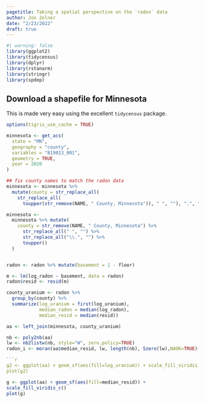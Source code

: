 ```yaml
---
pagetitle: Taking a spatial perspective on the `radon` data
author: Jon Zelner
date: "2/23/2022"
draft: true
---
```

```r
#| warning: false
library(ggplot2)
library(tidycensus)
library(dplyr)
library(rstanarm)
library(stringr)
library(spdep)
```

## Download a shapefile for Minnesota

This is made very easy using the excellent `tidycensus` package.

```r
options(tigris_use_cache = TRUE)

minnesota <- get_acs(
  state = "MN",
  geography = "county",
  variables = "B19013_001",
  geometry = TRUE,
  year = 2020
)

## fix county names to match the radon data
minnesota <- minnesota %>% 
  mutate(county = str_replace_all(
    str_replace_all(
      toupper(str_remove(NAME, " County, Minnesota")), " ", ""), ".", ""))

minnesota <-
  minnesota %>% mutate(
    county = str_remove(NAME, " County, Minnesota") %>% 
      str_replace_all(" ", "") %>% 
      str_replace_all("\\.", "") %>% 
      toupper()
  ) 


radon <- radon %>% mutate(basement = 1 - floor)

m <- lm(log_radon ~ basement, data = radon)
radon$resid <- resid(m)

county_uranium <- radon %>%
  group_by(county) %>%
  summarize(log_uranium = first(log_uranium), 
            median_radon = median(log_radon),
            median_resid = median(resid))

aa <- left_join(minnesota, county_uranium)

nb <- poly2nb(aa)
lw <- nb2listw(nb, style="W", zero.policy=TRUE)
radon_i <- moran(aa$median_resid, lw, length(nb), Szero(lw),NAOK=TRUE)[1]

```r
g2 <- ggplot(aa) + geom_sf(aes(fill=log_uranium)) + scale_fill_viridis_c()
plot(g2)
```

```r
g <- ggplot(aa) + geom_sf(aes(fill=median_resid)) +
scale_fill_viridis_c()
plot(g)
```